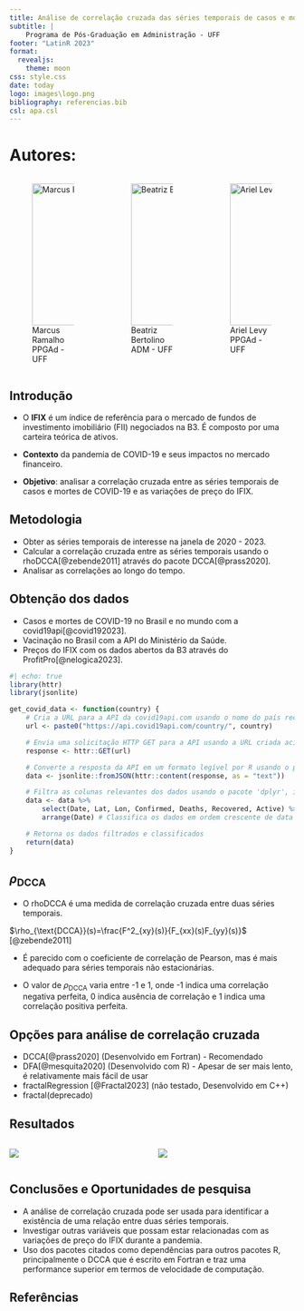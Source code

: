 ```yaml
---
title: Análise de correlação cruzada das séries temporais de casos e mortes de COVID-19 e as variações de preço do IFIX
subtitle: |
    Programa de Pós-Graduação em Administração - UFF
footer: "LatinR 2023"
format:
  revealjs: 
    theme: moon
css: style.css
date: today
logo: images\logo.png
bibliography: referencias.bib
csl: apa.csl
---
```


# Autores:

::: columns
::: {.column width="25%"}
![Marcus Ramalho\
PPGAd - UFF](images/Marcus.png){fig-align="left" width="250"}
:::

::: {.column width="25%"}
![Beatriz Bertolino\
ADM - UFF](images/Beatriz.png){fig-align="center" width="250"}
:::

::: {.column width="25%"}
![Ariel Levy\
PPGAd - UFF](images/Ariel.jpg){fig-align="right" width="250"}
:::
:::

## Introdução

-   O **IFIX** é um índice de referência para o mercado de fundos de investimento imobiliário (FII) negociados na B3. É composto por uma carteira teórica de ativos.

-   **Contexto** da pandemia de COVID-19 e seus impactos no mercado financeiro.

-   **Objetivo**: analisar a correlação cruzada entre as séries temporais de casos e mortes de COVID-19 e as variações de preço do IFIX.

## Metodologia

-   Obter as séries temporais de interesse na janela de 2020 - 2023.
-   Calcular a correlação cruzada entre as séries temporais usando o rhoDCCA[@zebende2011] através do pacote DCCA[@prass2020].
-   Analisar as correlações ao longo do tempo.

## Obtenção dos dados

-   Casos e mortes de COVID-19 no Brasil e no mundo com a covid19api[@covid192023].
-   Vacinação no Brasil com a API do Ministério da Saúde.
-   Preços do IFIX com os dados abertos da B3 através do ProfitPro[@nelogica2023].

```r
#| echo: true
library(httr)
library(jsonlite)

get_covid_data <- function(country) {
    # Cria a URL para a API da covid19api.com usando o nome do país recebido como argumento
    url <- paste0("https://api.covid19api.com/country/", country)

    # Envia uma solicitação HTTP GET para a API usando a URL criada acima e armazena a resposta em 'response'
    response <- httr::GET(url)

    # Converte a resposta da API em um formato legível por R usando o pacote 'jsonlite' e armazena os dados em 'data'
    data <- jsonlite::fromJSON(httr::content(response, as = "text"))

    # Filtra as colunas relevantes dos dados usando o pacote 'dplyr', incluindo data, latitude, longitude, casos confirmados, mortes, recuperados e casos ativos
    data <- data %>%
        select(Date, Lat, Lon, Confirmed, Deaths, Recovered, Active) %>%
        arrange(Date) # Classifica os dados em ordem crescente de data

    # Retorna os dados filtrados e classificados
    return(data)
}

```

## $\rho_{\text{DCCA}}$

-   O rhoDCCA é uma medida de correlação cruzada entre duas séries temporais.

$\rho_{\text{DCCA}}(s)=\frac{F^2_{xy}(s)}{F_{xx}(s)F_{yy}(s)}$ [@zebende2011]

-   É parecido com o coeficiente de correlação de Pearson, mas é mais adequado para séries temporais não estacionárias.

-   O valor de $\rho_{\text{DCCA}}$ varia entre -1 e 1, onde -1 indica uma correlação negativa perfeita, 0 indica ausência de correlação e 1 indica uma correlação positiva perfeita.

## Opções para análise de correlação cruzada

-   DCCA[@prass2020] (Desenvolvido em Fortran) - Recomendado
-   DFA[@mesquita2020] (Desenvolvido com R) - Apesar de ser mais lento, é relativamente mais fácil de usar
-   fractalRegression [@Fractal2023] (não testado, Desenvolvido em C++)
-   fractal(deprecado)

## Resultados

::: columns

::: {.column width="50%"}

![](images/paste-3.png)

:::

::: {.column width="50%"}

![](images/paste-2.png)

:::


:::

## Conclusões e Oportunidades de pesquisa

-   A análise de correlação cruzada pode ser usada para identificar a existência de uma relação entre duas séries temporais.
-   Investigar outras variáveis que possam estar relacionadas com as variações de preço do IFIX durante a pandemia.
-   Uso dos pacotes citados como dependências para outros pacotes R, principalmente o DCCA que é escrito em Fortran e traz uma performance superior em termos de velocidade de computação.

## Referências